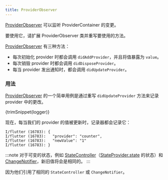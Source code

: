 ```yaml
---
title: ProviderObserver
---
```



[ProviderObserver] 可以监听 ProviderContainer 的变更。

要使用它，请扩展 ProviderObserver 类并重写要使用的方法。

[ProviderObserver] 有三种方法：

- 每次初始化 provider 时都会调用 `didAddProvider`，并且将值暴露为 `value`。
- 每次销毁 provider 时都会调用 `didDisposeProvider`。
- 每当 provider 发出通知时，都会调用 `didUpdateProvider`。

### 用法

[ProviderObserver] 的一个简单用例是通过重写 `didUpdateProvider` 方法来记录 provider 中的更改。

<CodeBlock>{trimSnippet(logger)}</CodeBlock>

现在，每当我们的 provider 的值被更新时，记录器都会记录它：

```
I/flutter (16783): {
I/flutter (16783):   "provider": "counter",
I/flutter (16783):   "newValue": "1"
I/flutter (16783): }
```

:::note
对于可变的状态，例如 [StateController]（[StateProvider.state] 的状态）和 [ChangeNotifier]，新旧值将会是相同的。
:::

因为他们引用了相同的 `StateController` 或 `ChangeNotifier`。

[providerobserver]: https://pub.dev/documentation/riverpod/latest/riverpod/ProviderObserver-class.html
[statecontroller]: https://pub.dev/documentation/riverpod/latest/riverpod/StateController-class.html
[stateprovider.state]: https://pub.dev/documentation/riverpod/latest/riverpod/StateProvider/state.html
[changenotifier]: https://api.flutter.dev/flutter/foundation/ChangeNotifier-class.html
